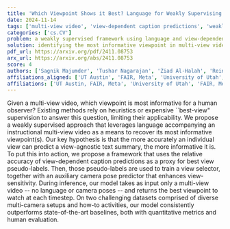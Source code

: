 ```yaml
---
title: 'Which Viewpoint Shows it Best? Language for Weakly Supervising View Selection in Multi-view Videos'
date: 2024-11-14
tags: ['multi-view video', 'view-dependent caption predictions', 'weakly supervised learning', 'language supervision', 'best viewpoint identification', 'camera pose prediction', 'view selection']
categories: ['cs.CV']
problem: a weakly supervised framework using language and view-dependent caption predictions
solution: identifying the most informative viewpoint in multi-view videos
pdf_url: https://arxiv.org/pdf/2411.08753
arx_url: https://arxiv.org/abs/2411.08753
score: 4
authors: ['Sagnik Majumder', 'Tushar Nagarajan', 'Ziad Al-Halah', 'Reina Pradhan', 'Kristen Grauman']
affiliations_aligned: ['UT Austin', 'FAIR, Meta', 'University of Utah', 'UT Austin', 'UT Austin, FAIR, Meta']
affiliations: ['UT Austin, FAIR, Meta', 'University of Utah', 'FAIR, Meta', 'UT Austin']
---
```



Given a multi-view video, which viewpoint is most informative for a human observer? Existing methods rely on heuristics or expensive ``best-view" supervision to answer this question, limiting their applicability. We propose a weakly supervised approach that leverages language accompanying an instructional multi-view video as a means to recover its most informative viewpoint(s). Our key hypothesis is that the more accurately an individual view can predict a view-agnostic text summary, the more informative it is. To put this into action, we propose a framework that uses the relative accuracy of view-dependent caption predictions as a proxy for best view pseudo-labels. Then, those pseudo-labels are used to train a view selector, together with an auxiliary camera pose predictor that enhances view-sensitivity. During inference, our model takes as input only a multi-view video -- no language or camera poses -- and returns the best viewpoint to watch at each timestep. On two challenging datasets comprised of diverse multi-camera setups and how-to activities, our model consistently outperforms state-of-the-art baselines, both with quantitative metrics and human evaluation.